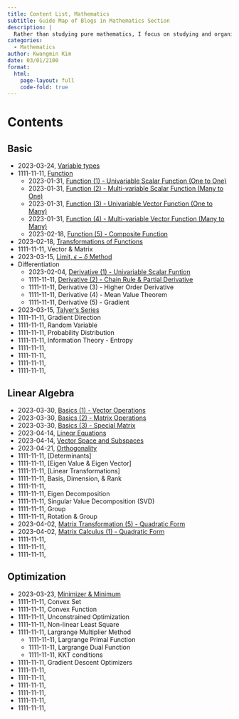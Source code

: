 ```yaml
---
title: Content List, Mathematics 
subtitle: Guide Map of Blogs in Mathematics Section
description: |
  Rather than studying pure mathematics, I focus on studying and organizing mathematical concepts by filling out this mathematics blog section with some mathematics stuff for deep learning
categories:
  - Mathematics
author: Kwangmin Kim
date: 03/01/2100
format: 
  html:
    page-layout: full
    code-fold: true
---
```


# Contents

## Basic

* 2023-03-24, [Variable types](../variables/index.qmd)
* 1111-11-11, [Function](../function/index.qmd)
  * 2023-01-31, [Function (1) - Univariable Scalar Function (One to One)](../function/univariable_scalar_function.qmd)
  * 2023-01-31, [Function (2) - Multi-variable Scalar Function (Many to One)](../function/multivariable_scalar_function.qmd)
  * 2023-01-31, [Function (3) - Univariable Vector Function (One to Many)](../function/univariable_vector_function.qmd)
  * 2023-01-31, [Function (4) - Multi-variable Vector Function (Many to Many)](../function/mutivariable_vector_function.qmd)
  * 2023-02-18, [Function (5) - Composite Function](../function/composite_function.qmd)
* 2023-02-18, [Transformations of Functions](../transformation/index.qmd)
* 1111-11-11, Vector & Matrix
* 2023-03-15, [Limit, $\epsilon-\delta$ Method](../epsilon_delta/)
* Differentiation
  * 2023-02-04, [Derivative (1) - Univariable Scalar Funtion](../differentiation/2023-02-04_uni_derivative.qmd)
  * 1111-11-11, [Derivative (2) - Chain Rule & Partial Derivative](../differentiation/2023-02-10_composite_partial_derivative.qmd)
  * 1111-11-11, Derivative (3) - Higher Order Derivative
  * 1111-11-11, Derivative (4) - Mean Value Theorem
  * 1111-11-11, Derivative (5) - Gradient
* 2023-03-15, [Talyer's Series](../taylor_series/index.qmd)
* 1111-11-11, Gradient Direction
* 1111-11-11, Random Variable
* 1111-11-11, Probability Distribution
* 1111-11-11, Information Theory - Entropy
* 1111-11-11, 
* 1111-11-11, 
* 1111-11-11, 
* 1111-11-11,

## Linear Algebra

* 2023-03-30, [Basics (1) - Vector Operations](../linear_algebra/01.basic_vector.qmd)
* 2023-03-30, [Basics (2) - Matrix Operations](../linear_algebra/02.basic_matrix.qmd)
* 2023-03-30, [Basics (3) - Special Matrix](../linear_algebra/03.basic_special_matrix.qmd)
* 2023-04-14, [Lineqr Equations](../linear_algebra/04.lineqr_equations.qmd)
* 2023-04-14, [Vector Space and Subspaces](../linear_algebra/05.vector_space.qmd)
* 2023-04-21, [Orthogonality](../linear_algebra/06.orthogonality.qmd)
* 1111-11-11, [Determinants]
* 1111-11-11, [Eigen Value & Eigen Vector]
* 1111-11-11, [Linear Transformations]
* 1111-11-11, Basis, Dimension, & Rank
* 1111-11-11, 
* 1111-11-11, Eigen Decomposition
* 1111-11-11, Singular Value Decomposition (SVD)
* 1111-11-11, Group
* 1111-11-11, Rotation & Group
* 2023-04-02, [Matrix Transformation (5) - Quadratic Form](../linear_algebra/quadratic_form.qmd)
* 2023-04-02, [Matrix Calculus (1) - Quadratic Form](../linear_algebra/derivative_matrix_vector.qmd)
* 1111-11-11, 
* 1111-11-11, 
* 1111-11-11, 

## Optimization

* 2023-03-23, [Minimizer & Minimum](../optimization/minimizer.qmd)
* 1111-11-11, Convex Set
* 1111-11-11, Convex Function
* 1111-11-11, Unconstrained Optimization
* 1111-11-11, Non-linear Least Square
* 1111-11-11, Largrange Multiplier Method
  * 1111-11-11, Largrange Primal Function
  * 1111-11-11, Largrange Dual Function
  * 1111-11-11, KKT conditions
* 1111-11-11, Gradient Descent Optimizers
* 1111-11-11, 
* 1111-11-11, 
* 1111-11-11, 
* 1111-11-11, 
* 1111-11-11, 
* 1111-11-11, 
